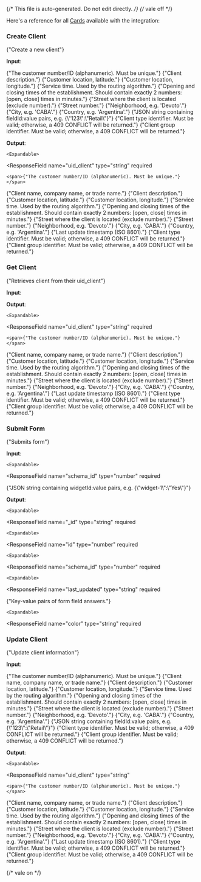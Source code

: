 {/* This file is auto-generated. Do not edit directly. */}
{/* vale off */}

Here's a reference for all [Cards](/learn/reference/cards/introduction) available with the integration:

### Create Client

<span>{"Create a new client"}</span>

**Input**:

<Expandable title="input fields">
  <ResponseField
    name="uid_client"
    type="string"
    required
  >
    <span>{"The customer number/ID (alphanumeric). Must be unique."}</span>
  </ResponseField>
  <ResponseField
    name="company_name"
    type="string"
    required
  >
    
  </ResponseField>
  <ResponseField
    name="company_description"
    type="string"
  >
    <span>{"Client description."}</span>
  </ResponseField>
  <ResponseField
    name="latitude"
    type="number"
  >
    <span>{"Customer location, latitude."}</span>
  </ResponseField>
  <ResponseField
    name="longitude"
    type="number"
  >
    <span>{"Customer location, longitude."}</span>
  </ResponseField>
  <ResponseField
    name="service_time"
    type="number"
  >
    <span>{"Service time. Used by the routing algorithm."}</span>
  </ResponseField>
  <ResponseField
    name="wt"
    type="array"
  >
    <span>{"Opening and closing times of the establishment. Should contain exactly 2 numbers: [open, close] times in minutes."}</span>
  </ResponseField>
  <ResponseField
    name="street"
    type="string"
  >
    <span>{"Street where the client is located (exclude number)."}</span>
  </ResponseField>
  <ResponseField
    name="street_nbr"
    type="string"
  >
    <span>{"Street number."}</span>
  </ResponseField>
  <ResponseField
    name="neighborhood"
    type="string"
  >
    <span>{"Neighborhood, e.g. 'Devoto'."}</span>
  </ResponseField>
  <ResponseField
    name="city"
    type="string"
  >
    <span>{"City, e.g. 'CABA'."}</span>
  </ResponseField>
  <ResponseField
    name="country"
    type="string"
  >
    <span>{"Country, e.g. 'Argentina'."}</span>
  </ResponseField>
  <ResponseField
    name="custom_fields"
    type="string"
  >
    <span>{"JSON string containing fieldId:value pairs, e.g. {\"123\":\"Retail\"}"}</span>
  </ResponseField>
  <ResponseField
    name="type_id"
    type="number"
  >
    <span>{"Client type identifier. Must be valid; otherwise, a 409 CONFLICT will be returned."}</span>
  </ResponseField>
  <ResponseField
    name="group_id"
    type="number"
  >
    <span>{"Client group identifier. Must be valid; otherwise, a 409 CONFLICT will be returned."}</span>
  </ResponseField>
</Expandable>

**Output**:

<Expandable title="output">
  <ResponseField
    name="success"
    type="boolean"
    required
  >
    
  </ResponseField>
  <ResponseField
    name="data"
    type="object"
    required
  >
    

    <Expandable>
  <ResponseField
    name="uid_client"
    type="string"
    required
  >
    <span>{"The customer number/ID (alphanumeric). Must be unique."}</span>
  </ResponseField>
  <ResponseField
    name="company_name"
    type="string"
  >
    <span>{"Client name, company name, or trade name."}</span>
  </ResponseField>
  <ResponseField
    name="company_description"
    type="string"
  >
    <span>{"Client description."}</span>
  </ResponseField>
  <ResponseField
    name="latitude"
    type="number"
  >
    <span>{"Customer location, latitude."}</span>
  </ResponseField>
  <ResponseField
    name="longitude"
    type="number"
  >
    <span>{"Customer location, longitude."}</span>
  </ResponseField>
  <ResponseField
    name="service_time"
    type="number"
  >
    <span>{"Service time. Used by the routing algorithm."}</span>
  </ResponseField>
  <ResponseField
    name="wt"
    type="array"
  >
    <span>{"Opening and closing times of the establishment. Should contain exactly 2 numbers: [open, close] times in minutes."}</span>
  </ResponseField>
  <ResponseField
    name="street"
    type="string"
  >
    <span>{"Street where the client is located (exclude number)."}</span>
  </ResponseField>
  <ResponseField
    name="street_nbr"
    type="string"
  >
    <span>{"Street number."}</span>
  </ResponseField>
  <ResponseField
    name="neighborhood"
    type="string"
  >
    <span>{"Neighborhood, e.g. 'Devoto'."}</span>
  </ResponseField>
  <ResponseField
    name="city"
    type="string"
  >
    <span>{"City, e.g. 'CABA'."}</span>
  </ResponseField>
  <ResponseField
    name="country"
    type="string"
  >
    <span>{"Country, e.g. 'Argentina'."}</span>
  </ResponseField>
  <ResponseField
    name="last_updated"
    type="string"
  >
    <span>{"Last update timestamp (ISO 8601)."}</span>
  </ResponseField>
  <ResponseField
    name="custom_fields"
    type="object"
  >
    
  </ResponseField>
  <ResponseField
    name="type_id"
    type="number"
  >
    <span>{"Client type identifier. Must be valid; otherwise, a 409 CONFLICT will be returned."}</span>
  </ResponseField>
  <ResponseField
    name="group_id"
    type="number"
  >
    <span>{"Client group identifier. Must be valid; otherwise, a 409 CONFLICT will be returned."}</span>
  </ResponseField>
    </Expandable>
  </ResponseField>
</Expandable>

### Get Client

<span>{"Retrieves client from their uid_client"}</span>

**Input**:

<Expandable title="input fields">
  <ResponseField
    name="uid_client"
    type="string"
    required
  >
    
  </ResponseField>
</Expandable>

**Output**:

<Expandable title="output">
  <ResponseField
    name="success"
    type="boolean"
    required
  >
    
  </ResponseField>
  <ResponseField
    name="data"
    type="object"
    required
  >
    

    <Expandable>
  <ResponseField
    name="uid_client"
    type="string"
    required
  >
    <span>{"The customer number/ID (alphanumeric). Must be unique."}</span>
  </ResponseField>
  <ResponseField
    name="company_name"
    type="string"
  >
    <span>{"Client name, company name, or trade name."}</span>
  </ResponseField>
  <ResponseField
    name="company_description"
    type="string"
  >
    <span>{"Client description."}</span>
  </ResponseField>
  <ResponseField
    name="latitude"
    type="number"
  >
    <span>{"Customer location, latitude."}</span>
  </ResponseField>
  <ResponseField
    name="longitude"
    type="number"
  >
    <span>{"Customer location, longitude."}</span>
  </ResponseField>
  <ResponseField
    name="service_time"
    type="number"
  >
    <span>{"Service time. Used by the routing algorithm."}</span>
  </ResponseField>
  <ResponseField
    name="wt"
    type="array"
  >
    <span>{"Opening and closing times of the establishment. Should contain exactly 2 numbers: [open, close] times in minutes."}</span>
  </ResponseField>
  <ResponseField
    name="street"
    type="string"
  >
    <span>{"Street where the client is located (exclude number)."}</span>
  </ResponseField>
  <ResponseField
    name="street_nbr"
    type="string"
  >
    <span>{"Street number."}</span>
  </ResponseField>
  <ResponseField
    name="neighborhood"
    type="string"
  >
    <span>{"Neighborhood, e.g. 'Devoto'."}</span>
  </ResponseField>
  <ResponseField
    name="city"
    type="string"
  >
    <span>{"City, e.g. 'CABA'."}</span>
  </ResponseField>
  <ResponseField
    name="country"
    type="string"
  >
    <span>{"Country, e.g. 'Argentina'."}</span>
  </ResponseField>
  <ResponseField
    name="last_updated"
    type="string"
  >
    <span>{"Last update timestamp (ISO 8601)."}</span>
  </ResponseField>
  <ResponseField
    name="custom_fields"
    type="object"
  >
    
  </ResponseField>
  <ResponseField
    name="type_id"
    type="number"
  >
    <span>{"Client type identifier. Must be valid; otherwise, a 409 CONFLICT will be returned."}</span>
  </ResponseField>
  <ResponseField
    name="group_id"
    type="number"
  >
    <span>{"Client group identifier. Must be valid; otherwise, a 409 CONFLICT will be returned."}</span>
  </ResponseField>
    </Expandable>
  </ResponseField>
</Expandable>

### Submit Form

<span>{"Submits form"}</span>

**Input**:

<Expandable title="input fields">
  <ResponseField
    name="uid_client"
    type="string"
    required
  >
    
  </ResponseField>
  <ResponseField
    name="df_data"
    type="object"
    required
  >
    

    <Expandable>
  <ResponseField
    name="schema_id"
    type="number"
    required
  >
    
  </ResponseField>
  <ResponseField
    name="formvalues"
    type="string"
    required
  >
    <span>{"JSON string containing widgetId:value pairs, e.g. {\"widget-1\":\"Yes\"}"}</span>
  </ResponseField>
    </Expandable>
  </ResponseField>
</Expandable>

**Output**:

<Expandable title="output">
  <ResponseField
    name="success"
    type="boolean"
    required
  >
    
  </ResponseField>
  <ResponseField
    name="data"
    type="object"
    required
  >
    

    <Expandable>
  <ResponseField
    name="_id"
    type="string"
    required
  >
    
  </ResponseField>
  <ResponseField
    name="created"
    type="string"
    required
  >
    
  </ResponseField>
  <ResponseField
    name="created_by_user_name"
    type="string"
    required
  >
    
  </ResponseField>
  <ResponseField
    name="created_by_user_id"
    type="number"
    required
  >
    
  </ResponseField>
  <ResponseField
    name="client"
    type="object"
    required
  >
    

    <Expandable>
  <ResponseField
    name="id"
    type="number"
    required
  >
    
  </ResponseField>
  <ResponseField
    name="name"
    type="string"
    required
  >
    
  </ResponseField>
  <ResponseField
    name="uid_client"
    type="string"
    required
  >
    
  </ResponseField>
    </Expandable>
  </ResponseField>
  <ResponseField
    name="df_data"
    type="object"
    required
  >
    

    <Expandable>
  <ResponseField
    name="schema_id"
    type="number"
    required
  >
    
  </ResponseField>
  <ResponseField
    name="results"
    type="object"
    required
  >
    

    <Expandable>
  <ResponseField
    name="last_updated"
    type="string"
    required
  >
    
  </ResponseField>
  <ResponseField
    name="formvalues"
    type="object"
    required
  >
    <span>{"Key-value pairs of form field answers."}</span>
  </ResponseField>
    </Expandable>
  </ResponseField>
    </Expandable>
  </ResponseField>
  <ResponseField
    name="state"
    type="object"
    required
  >
    

    <Expandable>
  <ResponseField
    name="color"
    type="string"
    required
  >
    
  </ResponseField>
  <ResponseField
    name="deleted"
    type="boolean"
    required
  >
    
  </ResponseField>
  <ResponseField
    name="id"
    type="number"
    required
  >
    
  </ResponseField>
  <ResponseField
    name="name"
    type="string"
    required
  >
    
  </ResponseField>
    </Expandable>
  </ResponseField>
    </Expandable>
  </ResponseField>
</Expandable>

### Update Client

<span>{"Update client information"}</span>

**Input**:

<Expandable title="input fields">
  <ResponseField
    name="uid_client"
    type="string"
    required
  >
    <span>{"The customer number/ID (alphanumeric). Must be unique."}</span>
  </ResponseField>
  <ResponseField
    name="company_name"
    type="string"
  >
    <span>{"Client name, company name, or trade name."}</span>
  </ResponseField>
  <ResponseField
    name="company_description"
    type="string"
  >
    <span>{"Client description."}</span>
  </ResponseField>
  <ResponseField
    name="latitude"
    type="number"
  >
    <span>{"Customer location, latitude."}</span>
  </ResponseField>
  <ResponseField
    name="longitude"
    type="number"
  >
    <span>{"Customer location, longitude."}</span>
  </ResponseField>
  <ResponseField
    name="service_time"
    type="number"
  >
    <span>{"Service time. Used by the routing algorithm."}</span>
  </ResponseField>
  <ResponseField
    name="wt"
    type="array"
  >
    <span>{"Opening and closing times of the establishment. Should contain exactly 2 numbers: [open, close] times in minutes."}</span>
  </ResponseField>
  <ResponseField
    name="street"
    type="string"
  >
    <span>{"Street where the client is located (exclude number)."}</span>
  </ResponseField>
  <ResponseField
    name="street_nbr"
    type="string"
  >
    <span>{"Street number."}</span>
  </ResponseField>
  <ResponseField
    name="neighborhood"
    type="string"
  >
    <span>{"Neighborhood, e.g. 'Devoto'."}</span>
  </ResponseField>
  <ResponseField
    name="city"
    type="string"
  >
    <span>{"City, e.g. 'CABA'."}</span>
  </ResponseField>
  <ResponseField
    name="country"
    type="string"
  >
    <span>{"Country, e.g. 'Argentina'."}</span>
  </ResponseField>
  <ResponseField
    name="custom_fields"
    type="string"
  >
    <span>{"JSON string containing fieldId:value pairs, e.g. {\"123\":\"Retail\"}"}</span>
  </ResponseField>
  <ResponseField
    name="type_id"
    type="number"
  >
    <span>{"Client type identifier. Must be valid; otherwise, a 409 CONFLICT will be returned."}</span>
  </ResponseField>
  <ResponseField
    name="group_id"
    type="number"
  >
    <span>{"Client group identifier. Must be valid; otherwise, a 409 CONFLICT will be returned."}</span>
  </ResponseField>
</Expandable>

**Output**:

<Expandable title="output">
  <ResponseField
    name="success"
    type="boolean"
    required
  >
    
  </ResponseField>
  <ResponseField
    name="data"
    type="object"
    required
  >
    

    <Expandable>
  <ResponseField
    name="uid_client"
    type="string"
  >
    <span>{"The customer number/ID (alphanumeric). Must be unique."}</span>
  </ResponseField>
  <ResponseField
    name="company_name"
    type="string"
  >
    <span>{"Client name, company name, or trade name."}</span>
  </ResponseField>
  <ResponseField
    name="company_description"
    type="string"
  >
    <span>{"Client description."}</span>
  </ResponseField>
  <ResponseField
    name="latitude"
    type="number"
  >
    <span>{"Customer location, latitude."}</span>
  </ResponseField>
  <ResponseField
    name="longitude"
    type="number"
  >
    <span>{"Customer location, longitude."}</span>
  </ResponseField>
  <ResponseField
    name="service_time"
    type="number"
  >
    <span>{"Service time. Used by the routing algorithm."}</span>
  </ResponseField>
  <ResponseField
    name="wt"
    type="array"
  >
    <span>{"Opening and closing times of the establishment. Should contain exactly 2 numbers: [open, close] times in minutes."}</span>
  </ResponseField>
  <ResponseField
    name="street"
    type="string"
  >
    <span>{"Street where the client is located (exclude number)."}</span>
  </ResponseField>
  <ResponseField
    name="street_nbr"
    type="string"
  >
    <span>{"Street number."}</span>
  </ResponseField>
  <ResponseField
    name="neighborhood"
    type="string"
  >
    <span>{"Neighborhood, e.g. 'Devoto'."}</span>
  </ResponseField>
  <ResponseField
    name="city"
    type="string"
  >
    <span>{"City, e.g. 'CABA'."}</span>
  </ResponseField>
  <ResponseField
    name="country"
    type="string"
  >
    <span>{"Country, e.g. 'Argentina'."}</span>
  </ResponseField>
  <ResponseField
    name="last_updated"
    type="string"
  >
    <span>{"Last update timestamp (ISO 8601)."}</span>
  </ResponseField>
  <ResponseField
    name="custom_fields"
    type="object"
  >
    
  </ResponseField>
  <ResponseField
    name="type_id"
    type="number"
  >
    <span>{"Client type identifier. Must be valid; otherwise, a 409 CONFLICT will be returned."}</span>
  </ResponseField>
  <ResponseField
    name="group_id"
    type="number"
  >
    <span>{"Client group identifier. Must be valid; otherwise, a 409 CONFLICT will be returned."}</span>
  </ResponseField>
    </Expandable>
  </ResponseField>
</Expandable>


{/* vale on */}